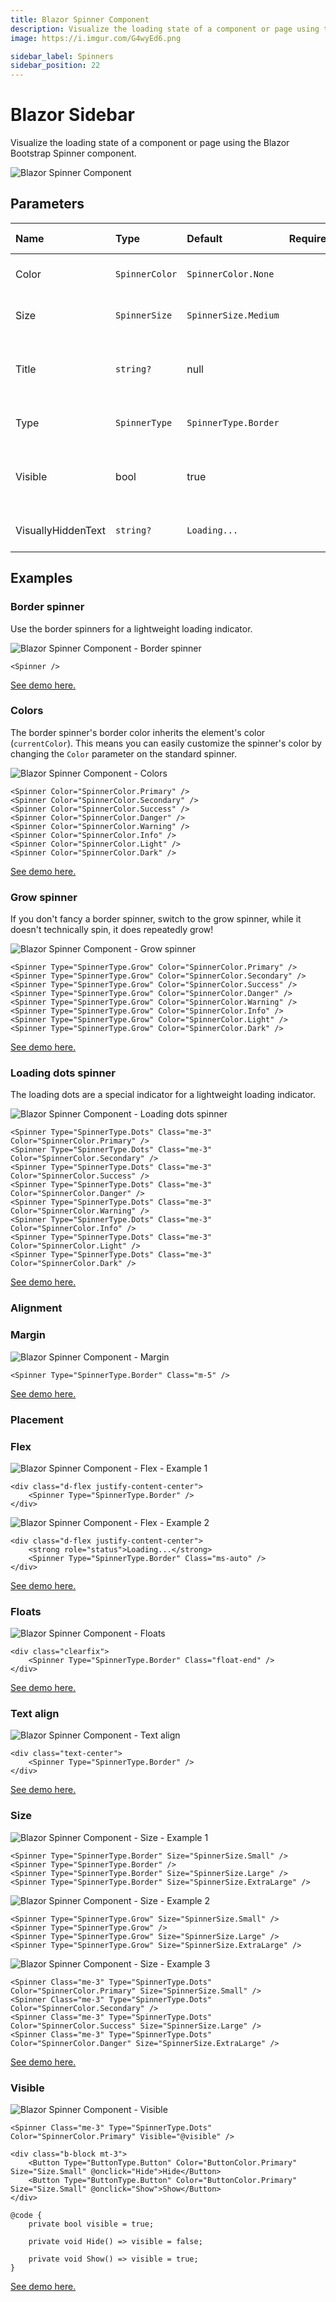 ```yaml
---
title: Blazor Spinner Component
description: Visualize the loading state of a component or page using the Blazor Bootstrap Spinner component.
image: https://i.imgur.com/G4wyEd6.png

sidebar_label: Spinners
sidebar_position: 22
---
```



# Blazor Sidebar

Visualize the loading state of a component or page using the Blazor Bootstrap Spinner component.

<CarbonAd />

<img src="https://i.imgur.com/G4wyEd6.png" alt="Blazor Spinner Component" />

## Parameters

| Name | Type | Default | Required | Description | Added Version |
|:--|:--|:--|:--|:--|:--|
| Color | `SpinnerColor` | `SpinnerColor.None` | | Gets or sets the color of the spinner. | 2.0.0 |
| Size | `SpinnerSize` | `SpinnerSize.Medium` | | Gets or sets the size of the spinner. | 2.0.0 |
| Title | `string?` | null | | Gets or sets the title text used as an accessibility attribute. | 2.0.0 |
| Type | `SpinnerType` | `SpinnerType.Border` | | Gets or sets the type of the spinner. | 2.0.0 |
| Visible | bool | true | | Gets or sets whether the spinner is visible or not. | 2.0.0 |
| VisuallyHiddenText | `string?` | `Loading...` | | Gets or sets the visually hidden text. | 2.0.0 |

## Examples

### Border spinner

Use the border spinners for a lightweight loading indicator.

<img src="https://i.imgur.com/3pWnltO.png" alt="Blazor Spinner Component - Border spinner" />

```razor {} showLineNumbers
<Spinner />
```

[See demo here.](https://demos.blazorbootstrap.com/spinners#border-spinner)

### Colors

The border spinner's border color inherits the element's color (`currentColor`). This means you can easily customize the spinner's color by changing the `Color` parameter on the standard spinner.

<img src="https://i.imgur.com/G4wyEd6.png" alt="Blazor Spinner Component - Colors" />

```razor {} showLineNumbers
<Spinner Color="SpinnerColor.Primary" />
<Spinner Color="SpinnerColor.Secondary" />
<Spinner Color="SpinnerColor.Success" />
<Spinner Color="SpinnerColor.Danger" />
<Spinner Color="SpinnerColor.Warning" />
<Spinner Color="SpinnerColor.Info" />
<Spinner Color="SpinnerColor.Light" />
<Spinner Color="SpinnerColor.Dark" />
```

[See demo here.](https://demos.blazorbootstrap.com/spinners#colors)

### Grow spinner

If you don't fancy a border spinner, switch to the grow spinner, while it doesn't technically spin, it does repeatedly grow!

<img src="https://i.imgur.com/oD6heSC.png" alt="Blazor Spinner Component - Grow spinner" />

```razor {} showLineNumbers
<Spinner Type="SpinnerType.Grow" Color="SpinnerColor.Primary" />
<Spinner Type="SpinnerType.Grow" Color="SpinnerColor.Secondary" />
<Spinner Type="SpinnerType.Grow" Color="SpinnerColor.Success" />
<Spinner Type="SpinnerType.Grow" Color="SpinnerColor.Danger" />
<Spinner Type="SpinnerType.Grow" Color="SpinnerColor.Warning" />
<Spinner Type="SpinnerType.Grow" Color="SpinnerColor.Info" />
<Spinner Type="SpinnerType.Grow" Color="SpinnerColor.Light" />
<Spinner Type="SpinnerType.Grow" Color="SpinnerColor.Dark" />
```

[See demo here.](https://demos.blazorbootstrap.com/spinners#grow-spinner)

### Loading dots spinner

The loading dots are a special indicator for a lightweight loading indicator.

<img src="https://i.imgur.com/IjS4mjf.png" alt="Blazor Spinner Component - Loading dots spinner" />

```razor {} showLineNumbers
<Spinner Type="SpinnerType.Dots" Class="me-3" Color="SpinnerColor.Primary" />
<Spinner Type="SpinnerType.Dots" Class="me-3" Color="SpinnerColor.Secondary" />
<Spinner Type="SpinnerType.Dots" Class="me-3" Color="SpinnerColor.Success" />
<Spinner Type="SpinnerType.Dots" Class="me-3" Color="SpinnerColor.Danger" />
<Spinner Type="SpinnerType.Dots" Class="me-3" Color="SpinnerColor.Warning" />
<Spinner Type="SpinnerType.Dots" Class="me-3" Color="SpinnerColor.Info" />
<Spinner Type="SpinnerType.Dots" Class="me-3" Color="SpinnerColor.Light" />
<Spinner Type="SpinnerType.Dots" Class="me-3" Color="SpinnerColor.Dark" />
```

[See demo here.](https://demos.blazorbootstrap.com/spinners#loading-dots-spinner)

### Alignment

### Margin

<img src="https://i.imgur.com/tXxMOgy.png" alt="Blazor Spinner Component - Margin" />

```razor {} showLineNumbers
<Spinner Type="SpinnerType.Border" Class="m-5" />
```

[See demo here.](https://demos.blazorbootstrap.com/spinners#margin)

### Placement

### Flex

<img src="https://i.imgur.com/pruHC94.png" alt="Blazor Spinner Component - Flex - Example 1" />

```razor {} showLineNumbers
<div class="d-flex justify-content-center">
    <Spinner Type="SpinnerType.Border" />
</div>
```

<img src="https://i.imgur.com/29OjahJ.png" alt="Blazor Spinner Component - Flex - Example 2" />

```razor {} showLineNumbers
<div class="d-flex justify-content-center">
    <strong role="status">Loading...</strong>
    <Spinner Type="SpinnerType.Border" Class="ms-auto" />
</div>
```

[See demo here.](https://demos.blazorbootstrap.com/spinners#flex)

### Floats

<img src="https://i.imgur.com/tWpR1U3.png" alt="Blazor Spinner Component - Floats" />

```razor {} showLineNumbers
<div class="clearfix">
    <Spinner Type="SpinnerType.Border" Class="float-end" />
</div>
```

[See demo here.](https://demos.blazorbootstrap.com/spinners#floats)

### Text align

<img src="https://i.imgur.com/mQkpHWC.png" alt="Blazor Spinner Component - Text align" />

```razor {} showLineNumbers
<div class="text-center">
    <Spinner Type="SpinnerType.Border" />
</div>
```

[See demo here.](https://demos.blazorbootstrap.com/spinners#text-align)

### Size

<img src="https://i.imgur.com/z96pIaS.png" alt="Blazor Spinner Component - Size - Example 1" />

```razor {} showLineNumbers
<Spinner Type="SpinnerType.Border" Size="SpinnerSize.Small" />
<Spinner Type="SpinnerType.Border" />
<Spinner Type="SpinnerType.Border" Size="SpinnerSize.Large" />
<Spinner Type="SpinnerType.Border" Size="SpinnerSize.ExtraLarge" />
```

<img src="https://i.imgur.com/L9jLnrW.png" alt="Blazor Spinner Component - Size - Example 2" />

```razor {} showLineNumbers
<Spinner Type="SpinnerType.Grow" Size="SpinnerSize.Small" />
<Spinner Type="SpinnerType.Grow" />
<Spinner Type="SpinnerType.Grow" Size="SpinnerSize.Large" />
<Spinner Type="SpinnerType.Grow" Size="SpinnerSize.ExtraLarge" />
```

<img src="https://i.imgur.com/oxN1bAm.png" alt="Blazor Spinner Component - Size - Example 3" />

```razor {} showLineNumbers
<Spinner Class="me-3" Type="SpinnerType.Dots" Color="SpinnerColor.Primary" Size="SpinnerSize.Small" />
<Spinner Class="me-3" Type="SpinnerType.Dots" Color="SpinnerColor.Secondary" />
<Spinner Class="me-3" Type="SpinnerType.Dots" Color="SpinnerColor.Success" Size="SpinnerSize.Large" />
<Spinner Class="me-3" Type="SpinnerType.Dots" Color="SpinnerColor.Danger" Size="SpinnerSize.ExtraLarge" />
```

[See demo here.](https://demos.blazorbootstrap.com/spinners#size)

### Visible

<img src="https://i.imgur.com/mHywgxz.png" alt="Blazor Spinner Component - Visible" />

```razor {} showLineNumbers
<Spinner Class="me-3" Type="SpinnerType.Dots" Color="SpinnerColor.Primary" Visible="@visible" />

<div class="b-block mt-3">
    <Button Type="ButtonType.Button" Color="ButtonColor.Primary" Size="Size.Small" @onclick="Hide">Hide</Button>
    <Button Type="ButtonType.Button" Color="ButtonColor.Primary" Size="Size.Small" @onclick="Show">Show</Button>
</div>
```

```razor {} showLineNumbers
@code {
    private bool visible = true;

    private void Hide() => visible = false;

    private void Show() => visible = true;
}
```

[See demo here.](https://demos.blazorbootstrap.com/spinners#visible)
